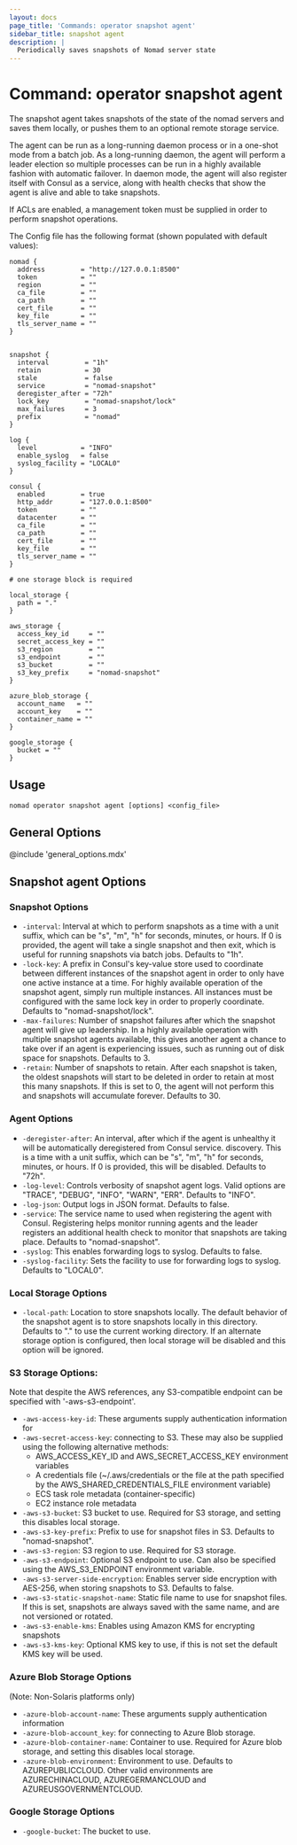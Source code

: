 ```yaml
---
layout: docs
page_title: 'Commands: operator snapshot agent'
sidebar_title: snapshot agent
description: |
  Periodically saves snapshots of Nomad server state
---
```


# Command: operator snapshot agent

<EnterpriseAlert />

The snapshot agent takes snapshots of the state of the nomad servers and
saves them locally, or pushes them to an optional remote storage service.

The agent can be run as a long-running daemon process or in a one-shot mode
from a batch job. As a long-running daemon, the agent will perform a leader
election so multiple processes can be run in a highly available fashion with
automatic failover. In daemon mode, the agent will also register itself with
Consul as a service, along with health checks that show the agent is alive
and able to take snapshots.

If ACLs are enabled, a management token must be supplied in order to perform
snapshot operations.

The Config file has the following format (shown populated with default values):

```hcl
nomad {
  address         = "http://127.0.0.1:8500"
  token           = ""
  region          = ""
  ca_file         = ""
  ca_path         = ""
  cert_file       = ""
  key_file        = ""
  tls_server_name = ""
}


snapshot {
  interval         = "1h"
  retain           = 30
  stale            = false
  service          = "nomad-snapshot"
  deregister_after = "72h"
  lock_key         = "nomad-snapshot/lock"
  max_failures     = 3
  prefix           = "nomad"
}

log {
  level           = "INFO"
  enable_syslog   = false
  syslog_facility = "LOCAL0"
}

consul {
  enabled         = true
  http_addr       = "127.0.0.1:8500"
  token           = ""
  datacenter      = ""
  ca_file         = ""
  ca_path         = ""
  cert_file       = ""
  key_file        = ""
  tls_server_name = ""
}

# one storage block is required

local_storage {
  path = "."
}

aws_storage {
  access_key_id     = ""
  secret_access_key = ""
  s3_region         = ""
  s3_endpoint       = ""
  s3_bucket         = ""
  s3_key_prefix     = "nomad-snapshot"
}

azure_blob_storage {
  account_name   = ""
  account_key    = ""
  container_name = ""
}

google_storage {
  bucket = ""
}
```

## Usage

```plaintext
nomad operator snapshot agent [options] <config_file>
```

## General Options

@include 'general_options.mdx'

## Snapshot agent Options

### Snapshot Options

- `-interval`: Interval at which to perform snapshots as a time with a unit suffix, which can be "s", "m", "h" for seconds, minutes, or hours. If 0 is provided, the agent will take a single snapshot and then exit, which is useful for running snapshots via batch jobs. Defaults to "1h".
- `-lock-key`: A prefix in Consul's key-value store used to coordinate between different instances of the snapshot agent in order to only have one active instance at a time. For highly available operation of the snapshot agent, simply run multiple instances. All instances must be configured with the same lock key in order to properly coordinate. Defaults to "nomad-snapshot/lock".
- `-max-failures`: Number of snapshot failures after which the snapshot agent will give up leadership. In a highly available operation with multiple snapshot agents available, this gives another agent a chance to take over if an agent is experiencing issues, such as running out of disk space for snapshots. Defaults to 3.
- `-retain`: Number of snapshots to retain. After each snapshot is taken, the oldest snapshots will start to be deleted in order to retain at most this many snapshots. If this is set to 0, the agent will not perform this and snapshots will accumulate forever. Defaults to 30.

### Agent Options

- `-deregister-after`: An interval, after which if the agent is unhealthy it will be automatically deregistered from Consul service. discovery. This is a time with a unit suffix, which can be "s", "m", "h" for seconds, minutes, or hours. If 0 is provided, this will be disabled. Defaults to "72h".
- `-log-level`: Controls verbosity of snapshot agent logs. Valid options are "TRACE", "DEBUG", "INFO", "WARN", "ERR". Defaults to "INFO".
- `-log-json`: Output logs in JSON format. Defaults to false.
- `-service`: The service name to used when registering the agent with Consul. Registering helps monitor running agents and the leader registers an additional health check to monitor that snapshots are taking place. Defaults to "nomad-snapshot".
- `-syslog`: This enables forwarding logs to syslog. Defaults to false.
- `-syslog-facility`: Sets the facility to use for forwarding logs to syslog. Defaults to "LOCAL0".

### Local Storage Options

- `-local-path`: Location to store snapshots locally. The default behavior of the snapshot agent is to store snapshots locally in this directory. Defaults to "." to use the current working directory. If an alternate storage option is configured, then local storage will be disabled and this option will be ignored.

### S3 Storage Options:

Note that despite the AWS references, any S3-compatible endpoint can be specified with '-aws-s3-endpoint'.

- `-aws-access-key-id`: These arguments supply authentication information for
- `-aws-secret-access-key`: connecting to S3. These may also be supplied using the following alternative methods:
  - AWS_ACCESS_KEY_ID and AWS_SECRET_ACCESS_KEY environment variables
  - A credentials file (~/.aws/credentials or the file at the path specified by the AWS_SHARED_CREDENTIALS_FILE environment variable)
  - ECS task role metadata (container-specific)
  - EC2 instance role metadata
- `-aws-s3-bucket`: S3 bucket to use. Required for S3 storage, and setting this disables local storage.
- `-aws-s3-key-prefix`: Prefix to use for snapshot files in S3. Defaults to "nomad-snapshot".
- `-aws-s3-region`: S3 region to use. Required for S3 storage.
- `-aws-s3-endpoint`: Optional S3 endpoint to use. Can also be specified using the AWS_S3_ENDPOINT environment variable.
- `-aws-s3-server-side-encryption`: Enables server side encryption with AES-256, when storing snapshots to S3. Defaults to false.
- `-aws-s3-static-snapshot-name`: Static file name to use for snapshot files. If this is set, snapshots are always saved with the same name, and are not versioned or rotated.
- `-aws-s3-enable-kms`: Enables using Amazon KMS for encrypting snapshots
- `-aws-s3-kms-key`: Optional KMS key to use, if this is not set the default KMS key will be used.

### Azure Blob Storage Options

(Note: Non-Solaris platforms only)

- `-azure-blob-account-name`: These arguments supply authentication information
- `-azure-blob-account_key`: for connecting to Azure Blob storage.
- `-azure-blob-container-name`: Container to use. Required for Azure blob storage, and setting this disables local storage.
- `-azure-blob-environment`: Environment to use. Defaults to AZUREPUBLICCLOUD. Other valid environments are AZURECHINACLOUD, AZUREGERMANCLOUD and AZUREUSGOVERNMENTCLOUD.

### Google Storage Options

- `-google-bucket`: The bucket to use.
